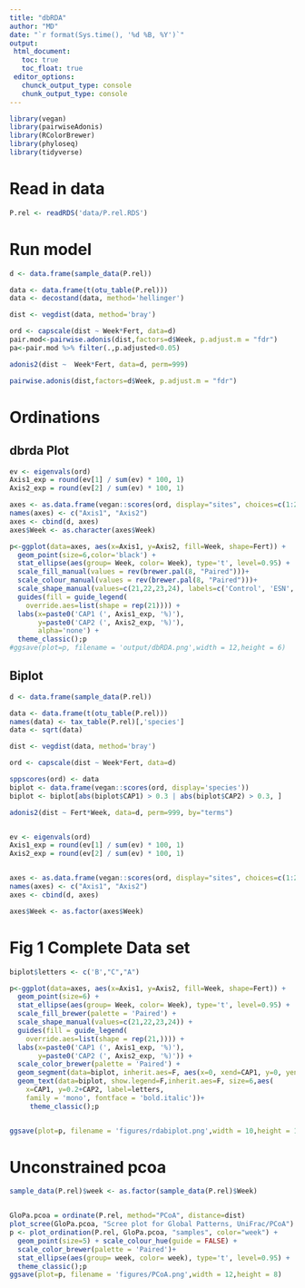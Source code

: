 ```yaml
---
title: "dbRDA"
author: "MD"
date: "`r format(Sys.time(), '%d %B, %Y')`"
output: 
 html_document:
   toc: true
   toc_float: true
 editor_options:
   chunck_output_type: console
   chunk_output_type: console
---
```


```r
library(vegan)
library(pairwiseAdonis)
library(RColorBrewer)
library(phyloseq)
library(tidyverse)
```
# Read in data

```r
P.rel <- readRDS('data/P.rel.RDS')

```


# Run model
```r
d <- data.frame(sample_data(P.rel))

data <- data.frame(t(otu_table(P.rel)))
data <- decostand(data, method='hellinger')

dist <- vegdist(data, method='bray')

ord <- capscale(dist ~ Week*Fert, data=d)
pair.mod<-pairwise.adonis(dist,factors=d$Week, p.adjust.m = "fdr")
pa<-pair.mod %>% filter(.,p.adjusted<0.05)

adonis2(dist ~  Week*Fert, data=d, perm=999)

pairwise.adonis(dist,factors=d$Week, p.adjust.m = "fdr")

```

# Ordinations

## dbrda Plot
```r

ev <- eigenvals(ord)
Axis1_exp = round(ev[1] / sum(ev) * 100, 1)
Axis2_exp = round(ev[2] / sum(ev) * 100, 1)

axes <- as.data.frame(vegan::scores(ord, display="sites", choices=c(1:2)))
names(axes) <- c("Axis1", "Axis2")
axes <- cbind(d, axes)
axes$Week <- as.character(axes$Week)

p<-ggplot(data=axes, aes(x=Axis1, y=Axis2, fill=Week, shape=Fert)) +
  geom_point(size=6,color='black') +
  stat_ellipse(aes(group= Week, color= Week), type='t', level=0.95) +
  scale_fill_manual(values = rev(brewer.pal(8, "Paired")))+
  scale_colour_manual(values = rev(brewer.pal(8, "Paired")))+
  scale_shape_manual(values=c(21,22,23,24), labels=c('Control', 'ESN', 'High Urea', 'Low Urea')) +
  guides(fill = guide_legend(
    override.aes=list(shape = rep(21)))) +
  labs(x=paste0('CAP1 (', Axis1_exp, '%)'), 
       y=paste0('CAP2 (', Axis2_exp, '%)'),
       alpha='none') +
  theme_classic();p
#ggsave(plot=p, filename = 'output/dbRDA.png',width = 12,height = 6)
```

## Biplot
```r

d <- data.frame(sample_data(P.rel))

data <- data.frame(t(otu_table(P.rel)))
names(data) <- tax_table(P.rel)[,'species']
data <- sqrt(data) 

dist <- vegdist(data, method='bray')
```


```r
ord <- capscale(dist ~ Week*Fert, data=d)

sppscores(ord) <- data
biplot <- data.frame(vegan::scores(ord, display='species'))
biplot <- biplot[abs(biplot$CAP1) > 0.3 | abs(biplot$CAP2) > 0.3, ]

adonis2(dist ~ Fert*Week, data=d, perm=999, by="terms")


ev <- eigenvals(ord)
Axis1_exp = round(ev[1] / sum(ev) * 100, 1)
Axis2_exp = round(ev[2] / sum(ev) * 100, 1)


axes <- as.data.frame(vegan::scores(ord, display="sites", choices=c(1:2)))
names(axes) <- c("Axis1", "Axis2")
axes <- cbind(d, axes) 

axes$Week <- as.factor(axes$Week)

```



# Fig 1 Complete Data set

```r
biplot$letters <- c('B',"C","A")

p<-ggplot(data=axes, aes(x=Axis1, y=Axis2, fill=Week, shape=Fert)) +
  geom_point(size=6) +
  stat_ellipse(aes(group= Week, color= Week), type='t', level=0.95) +
  scale_fill_brewer(palette = 'Paired') +
  scale_shape_manual(values=c(21,22,23,24)) +
  guides(fill = guide_legend(
    override.aes=list(shape = rep(21,)))) +
  labs(x=paste0('CAP1 (', Axis1_exp, '%)'), 
       y=paste0('CAP2 (', Axis2_exp, '%)')) +
  scale_color_brewer(palette = 'Paired') +
  geom_segment(data=biplot, inherit.aes=F, aes(x=0, xend=CAP1, y=0, yend=CAP2), arrow=arrow(length=unit(0.25, 'cm'))) +
  geom_text(data=biplot, show.legend=F,inherit.aes=F, size=6,aes(
    x=CAP1, y=0.2+CAP2, label=letters, 
    family = 'mono', fontface = 'bold.italic'))+
     theme_classic();p


ggsave(plot=p, filename = 'figures/rdabiplot.png',width = 10,height = 10)

```

# Unconstrained pcoa
```r


sample_data(P.rel)$week <- as.factor(sample_data(P.rel)$Week)


GloPa.pcoa = ordinate(P.rel, method="PCoA", distance=dist)
plot_scree(GloPa.pcoa, "Scree plot for Global Patterns, UniFrac/PCoA")
p <- plot_ordination(P.rel, GloPa.pcoa, "samples", color="week") + 
  geom_point(size=5) + scale_colour_hue(guide = FALSE) +
  scale_color_brewer(palette = 'Paired')+
  stat_ellipse(aes(group= week, color= week), type='t', level=0.95) +
  theme_classic();p
ggsave(plot=p, filename = 'figures/PCoA.png',width = 12,height = 8)

```

